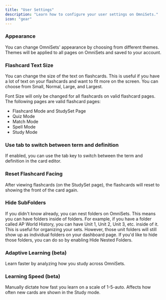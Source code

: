 ```yaml
---
title: "User Settings"
description: "Learn how to configure your user settings on OmniSets."
icon: "gear"
---
```


### Appearance
You can change OmniSets' appearance by choosing from different themes. Themes will be applied to all pages on OmniSets and saved to your account.

### Flashcard Text Size

You can change the size of the text on flashcards. This is useful if you have a lot of text on your flashcards and want to fit more on the screen. You can choose from Small, Normal, Large, and Largest.

Font Size will only be changed for all flashcards on valid flashcard pages. The following pages are valid flashcard pages:

- Flashcard Mode and StudySet Page
- Quiz Mode
- Match Mode
- Spell Mode
- Study Mode

### Use tab to switch between term and definition
If enabled, you can use the tab key to switch between the term and definition in the card editor.

### Reset Flashcard Facing
After viewing flashcards (on the StudySet page), the flashcards will reset to showing the front of the card again.

### Hide SubFolders
If you didn't know already, you can nest folders on OmniSets. This means you can have folders inside of folders. For example, if you have a folder called AP World History, you can have Unit 1, Unit 2, Unit 3, etc. inside of it. This is useful for organizing your sets. However, those unit folders will still show up as individual folders on your dashboard page. If you'd like to hide those folders, you can do so by enabling Hide Nested Folders.

### Adaptive Learning (beta)
Learn faster by analyzing how you study across OmniSets.

### Learning Speed (beta)
Manually dictate how fast you learn on a scale of 1-5-auto. Affects how often new cards are shown in the Study mode.


